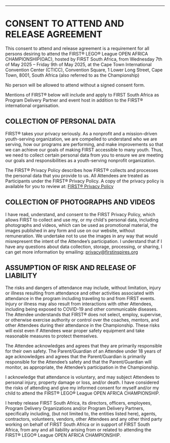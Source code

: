 ---
# CONSENT TO ATTEND AND RELEASE AGREEMENT

This consent to attend and release agreement is a requirement for all persons desiring to attend the FIRST® LEGO® League OPEN AFRICA CHAMPIONSHIP(OAC), hosted by FIRST South Africa, from Wednesday 7th of May 2025 – Friday 9th of May 2025, at the Cape Town International Convention Center (CTICC), Convention Square, 1 Lower Long Street, Cape Town, 8001, South Africa (also referred to as the Championship)

No person will be allowed to attend without a signed consent form.

Mentions of FIRST® below will include and apply to FIRST South Africa as Program Delivery Partner and event host in addition to the FIRST® international organisation.

## COLLECTION OF PERSONAL DATA

FIRST® takes your privacy seriously. As a nonprofit and a mission-driven youth-serving organization, we are compelled to understand who we are serving, how our programs are performing, and make improvements so that we can achieve our goals of making FIRST accessible to many youth. Thus, we need to collect certain personal data from you to ensure we are meeting our goals and responsibilities as a youth-serving nonprofit organization.

The FIRST® Privacy Policy describes how FIRST® collects and processes the personal data that you provide to us. All Attendees are treated as Participants under the FIRST® Privacy Policy. A copy of the privacy policy is available for you to review at: [FIRST® Privacy Policy](https://www.firstinspires.org/about/privacy-policy)

## COLLECTION OF PHOTOGRAPHS AND VIDEOS

I have read, understand, and consent to the FIRST Privacy Policy, which allows FIRST to collect and use my, or my child's personal data, including photographs and videos, which can be used as promotional material, the images published in any form and use on our website, without remuneration. We undertake not to use the images in any way that would misrepresent the intent of the Attendee’s participation.  I understand that if I have any questions about data collection, storage, processing, or sharing, I can get more information by emailing: privacy@firstinspires.org

## ASSUMPTION OF RISK AND RELEASE OF LIABILITY

The risks and dangers of attendance may include, without limitation, injury or illness resulting from attendance and other activities associated with attendance in the program including traveling to and from FIRST events. Injury or illness may also result from interactions with other Attendees, including being exposed to COVID-19 and other communicable diseases. The Attendee understands that FIRST® does not select, employ, supervise, or otherwise exercise authority or control over the coaches, mentors, and other Attendees during their attendance in the Championship. These risks will exist even if Attendees wear proper safety equipment and take reasonable measures to protect themselves.

The Attendee acknowledges and agrees that they are primarily responsible for their own safety. The Parent/Guardian of an Attendee under 18 years of age acknowledges and agrees that the Parent/Guardian is primarily responsible for the Attendee’s safety and that the Parent/Guardian will monitor, as appropriate, the Attendee’s participation in the Championship.

I acknowledge that attendance is voluntary, and may subject Attendees to personal injury, property damage or loss, and/or death. I have considered the risks of attending  and give my informed consent for myself and/or my child to attend the FIRST® LEGO® League OPEN AFRICA CHAMPIONSHIP.

I hereby release FIRST South Africa, its directors, officers, employees, Program Delivery Organizations and/or Program Delivery Partners, specifically including, (but not limited to, the entities listed here), agents, contractors, volunteers, vendors, other Attendees and any other third party working on behalf of FIRST South Africa  or in support of FIRST South Africa, from any and all liability arising from or related to attending the FIRST® LEGO® League OPEN AFRICA CHAMPIONSHIP.

